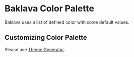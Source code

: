 
<Meta title="Design System/Colors" />

# Baklava Color Palette

Baklava uses a list of defined color with some default values.

<ColorPalette>
  <ColorItem
    title="--bl-color-primary"
    subtitle="Primary Color"
    colors={{ '': 'var(--bl-color-primary)', '--highlight': 'var(--bl-color-primary-highlight)', '--contrast': 'var(--bl-color-primary-contrast)' }}
  />
  <ColorItem
    title="--bl-color-success"
    subtitle="Success Color"
    colors={{ '': 'var(--bl-color-success)', '--highlight': 'var(--bl-color-success-highlight)', '--contrast': 'var(--bl-color-success-contrast)' }}
  />
  <ColorItem
    title="--bl-color-danger"
    subtitle="Danger Color"
    colors={{ '': 'var(--bl-color-danger)', '--highlight': 'var(--bl-color-danger-highlight)', '--contrast': 'var(--bl-color-danger-contrast)' }}
  />
  <ColorItem
    title="--bl-color-warning"
    subtitle="Warning Color"
    colors={{ '': 'var(--bl-color-warning)', '--highlight': 'var(--bl-color-warning-highlight)', '--contrast': 'var(--bl-color-warning-contrast)' }}
  />
  <ColorItem
    title="--bl-color-neutral"
    subtitle="Neutral Colors"
    colors={{
        '--none': 'var(--bl-color-neutral-none)',
        '--darkest': 'var(--bl-color-neutral-darkest)',
        '--darker': 'var(--bl-color-neutral-darker)',
        '--dark': 'var(--bl-color-neutral-dark)',
        '--light' : 'var(--bl-color-neutral-light)',
        '--lighter' : 'var(--bl-color-neutral-lighter)',
        '--lightest' : 'var(--bl-color-neutral-lightest)',
        '--full' : 'var(--bl-color-neutral-full)',
    }}
  />
</ColorPalette>

## Customizing Color Palette

Please use <a href="/assets/color-palette.html" target="_blank">Theme Generator</a>.
